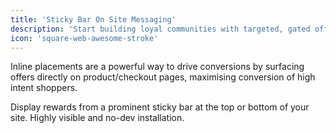 ```yaml
---
title: 'Sticky Bar On Site Messaging'
description: 'Start building loyal communities with targeted, gated offers.'
icon: 'square-web-awesome-stroke'
---
```


Inline placements are a powerful way to drive conversions by surfacing offers directly on product/checkout pages, maximising conversion of high intent shoppers.

<CardGroup cols={1}>
  <Card title="Sticky Bar" href="/section/promoteOffers/on-site-placements" img="/images/stickyBarOSM.png">
    Display rewards from a prominent sticky bar at the top or bottom of your site. Highly visible and no-dev installation.
  </Card>
</CardGroup>

